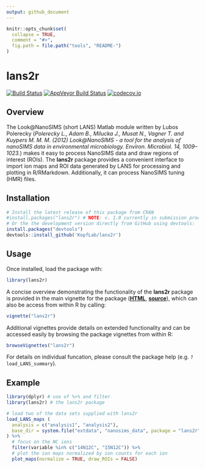 ```yaml
---
output: github_document
---
```


<!-- README.md is generated from README.Rmd. Please edit that file -->

```r
knitr::opts_chunk$set(
  collapse = TRUE,
  comment = "#>",
  fig.path = file.path("tools", "README-")
)
```

# lans2r

[![Build Status](https://travis-ci.org/KopfLab/lans2r.svg?branch=master)](https://travis-ci.org/KopfLab/lans2r)
[![AppVeyor Build Status](https://ci.appveyor.com/api/projects/status/github/KopfLab/lans2r?branch=master&svg=true)](https://ci.appveyor.com/project/KopfLab/lans2r)
[![codecov.io](https://codecov.io/github/KopfLab/lans2r/coverage.svg?branch=master)](https://codecov.io/github/KopfLab/lans2r?branch=master)

## Overview

The Look@NanoSIMS (short LANS) Matlab module written by Lubos Polerecky (*Polerecky L., Adam B., Milucka J., Musat N., Vagner T. and Kuypers M. M. M. (2012) Look@NanoSIMS - a tool for the analysis of nanoSIMS data in environmental microbiology. Environ. Microbiol. 14, 1009–1023.*) makes it easy to process NanoSIMS data and draw regions of interest (ROIs). The **lans2r** package provides a convenient interface to import ion maps and ROI data generated by LANS for processing and plotting in R/RMarkdown. Additionally, it can process NanoSIMS tuning (HMR) files.

## Installation

```r
# Install the latest release of this package from CRAN
#install.packages("lans2r") # NOTE: v. 1.0 currently in submission proces
# Or the the development version directly from GitHub using devtools:
install.packages("devtools")
devtools::install_github('KopfLab/lans2r')
```

## Usage

Once installed, load the package with:

```r
library(lans2r)
```

A concise overview demonstrating the functionality of the **lans2r** package is provided in the main vignette for the package (**[HTML](https://rawgit.com/KopfLab/lans2r/master/inst/doc/lans2r.html)**, **[source](https://github.com/KopfLab/lans2r/raw/master/vignettes/lans2r.Rmd)**), which can also be access from within R by calling:

```r
vignette("lans2r")
```

Additional vignettes provide details on extended functionality and can be accessed easily by browsing the package vignettes from within R: 

```r
browseVignettes("lans2r")
```

For details on individual funcation, please consult the package help (e.g. `?load_LANS_summary`).

## Example

```r
library(dplyr) # use of %>% and filter
library(lans2r) # the lans2r package

# load two of the data sets supplied with lans2r
load_LANS_maps (
  analysis = c("analysis1", "analysis2"),
  base_dir = system.file("extdata", "nanosims_data", package = "lans2r")
) %>% 
  # focus on the NC ions
  filter(variable %in% c("14N12C", "15N12C")) %>% 
  # plot the ion maps normalized by ion counts for each ion
  plot_maps(normalize = TRUE, draw_ROIs = FALSE)
```



